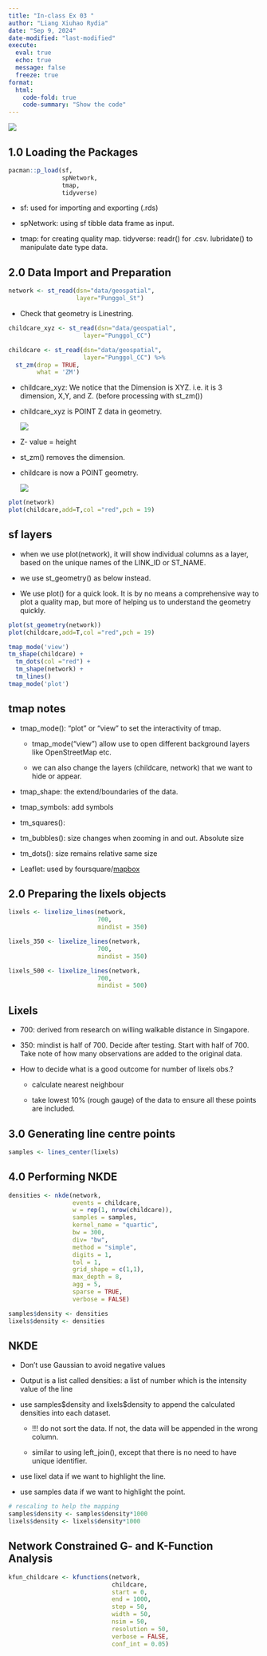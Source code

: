 ```yaml
---
title: "In-class Ex 03 "
author: "Liang Xiuhao Rydia"
date: "Sep 9, 2024"
date-modified: "last-modified"
execute:
  eval: true
  echo: true
  message: false
  freeze: true
format: 
  html:
    code-fold: true
    code-summary: "Show the code"
---
```


![](images/clipboard-339016013.png)

## 1.0 Loading the Packages

```r
pacman::p_load(sf,
               spNetwork,
               tmap,
               tidyverse)
```

-   sf: used for importing and exporting (.rds)

-   spNetwork: using sf tibble data frame as input.

-   tmap: for creating quality map. tidyverse: readr() for .csv. lubridate() to manipulate date type data.

## 2.0 Data Import and Preparation

```r
network <- st_read(dsn="data/geospatial", 
                   layer="Punggol_St")
```

::: callout-note
-   Check that geometry is Linestring.
:::

```r
childcare_xyz <- st_read(dsn="data/geospatial",
                     layer="Punggol_CC")
```

```r
childcare <- st_read(dsn="data/geospatial",
                     layer="Punggol_CC") %>% 
  st_zm(drop = TRUE,
        what = 'ZM')
```

::: callout-note
-   childcare_xyz: We notice that the Dimension is XYZ. i.e. it is 3 dimension, X,Y, and Z. (before processing with st_zm())

-   childcare_xyz is POINT Z data in geometry.

    ![](images/clipboard-165906991.png)

-   Z- value = height

-   st_zm() removes the dimension.

-   childcare is now a POINT geometry.

    ![](images/clipboard-1491116477.png)
:::

```r
plot(network) 
plot(childcare,add=T,col ="red",pch = 19)
```

::: callout-note
## sf layers

-   when we use plot(network), it will show individual columns as a layer, based on the unique names of the LINK_ID or ST_NAME.

-   we use st_geometry() as below instead.

-   We use plot() for a quick look. It is by no means a comprehensive way to plot a quality map, but more of helping us to understand the geometry quickly.
:::

```r
plot(st_geometry(network)) 
plot(childcare,add=T,col ="red",pch = 19)
```

```r
tmap_mode('view')
tm_shape(childcare) + 
  tm_dots(col ="red") +
  tm_shape(network) +
  tm_lines()
tmap_mode('plot')
```

::: callout-note
## tmap notes

-   tmap_mode(): "plot" or "view" to set the interactivity of tmap.

    -   tmap_mode("view") allow use to open different background layers like OpenStreetMap etc.

    -   we can also change the layers (childcare, network) that we want to hide or appear.

-   tmap_shape: the extend/boundaries of the data.

-   tmap_symbols: add symbols

-   tm_squares():

-   tm_bubbles(): size changes when zooming in and out. Absolute size

-   tm_dots(): size remains relative same size

-   Leaflet: used by foursquare/[mapbox](https://www.mapbox.com/)
:::

## 2.0 Preparing the lixels objects

```r
lixels <- lixelize_lines(network, 
                         700, 
                         mindist = 350)
```

```r
lixels_350 <- lixelize_lines(network, 
                         700, 
                         mindist = 350)
```

```r
lixels_500 <- lixelize_lines(network, 
                         700, 
                         mindist = 500)
```

::: callout-note
## Lixels

-   700: derived from research on willing walkable distance in Singapore.

-   350: mindist is half of 700. Decide after testing. Start with half of 700. Take note of how many observations are added to the original data.

-   How to decide what is a good outcome for number of lixels obs.?

    -   calculate nearest neighbour

    -   take lowest 10% (rough gauge) of the data to ensure all these points are included.
:::

## 3.0 **Generating line centre points**

```r
samples <- lines_center(lixels) 
```

## 4.0 **Performing NKDE**

```r
densities <- nkde(network, 
                  events = childcare,
                  w = rep(1, nrow(childcare)),
                  samples = samples,
                  kernel_name = "quartic",
                  bw = 300, 
                  div= "bw", 
                  method = "simple", 
                  digits = 1, 
                  tol = 1,
                  grid_shape = c(1,1), 
                  max_depth = 8,
                  agg = 5, 
                  sparse = TRUE,
                  verbose = FALSE)
```

```r
samples$density <- densities
lixels$density <- densities
```

::: callout-note
## NKDE

-   Don't use Gaussian to avoid negative values

-   Output is a list called densities: a list of number which is the intensity value of the line

-   use samples\$density and lixels\$density to append the calculated densities into each dataset.

    -   !!! do not sort the data. If not, the data will be appended in the wrong column.

    -   similar to using left_join(), except that there is no need to have unique identifier.

-   use lixel data if we want to highlight the line.

-   use samples data if we want to highlight the point.
:::

```r
# rescaling to help the mapping
samples$density <- samples$density*1000
lixels$density <- lixels$density*1000
```

## **Network Constrained G- and K-Function Analysis**

```r
kfun_childcare <- kfunctions(network, 
                             childcare,
                             start = 0, 
                             end = 1000, 
                             step = 50, 
                             width = 50, 
                             nsim = 50, 
                             resolution = 50,
                             verbose = FALSE, 
                             conf_int = 0.05)
```
